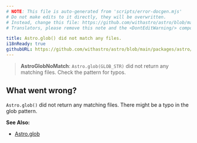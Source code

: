 ```yaml
---
# NOTE: This file is auto-generated from 'scripts/error-docgen.mjs'
# Do not make edits to it directly, they will be overwritten.
# Instead, change this file: https://github.com/withastro/astro/blob/main/packages/astro/src/core/errors/errors-data.ts
# Translators, please remove this note and the <DontEditWarning/> component.

title: Astro.glob() did not match any files.
i18nReady: true
githubURL: https://github.com/withastro/astro/blob/main/packages/astro/src/core/errors/errors-data.ts
---
```


<DontEditWarning />


> **AstroGlobNoMatch**: `Astro.glob(GLOB_STR)` did not return any matching files. Check the pattern for typos.

## What went wrong?
`Astro.glob()` did not return any matching files. There might be a typo in the glob pattern.

**See Also:**
-  [Astro.glob](/en/reference/api-reference/#astroglob)



